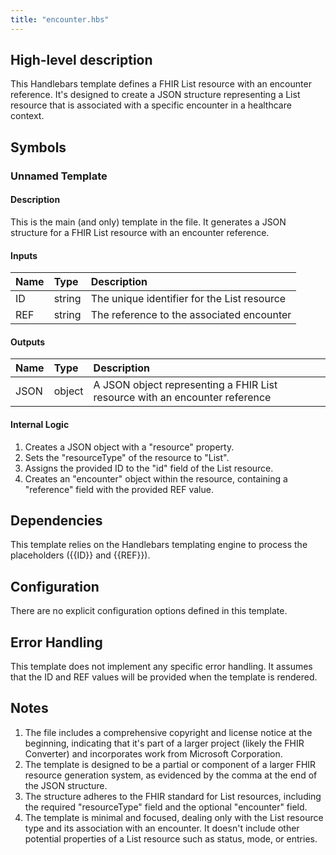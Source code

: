 ```yaml
---
title: "encounter.hbs"
---
```


## High-level description
This Handlebars template defines a FHIR List resource with an encounter reference. It's designed to create a JSON structure representing a List resource that is associated with a specific encounter in a healthcare context.

## Symbols

### Unnamed Template
#### Description
This is the main (and only) template in the file. It generates a JSON structure for a FHIR List resource with an encounter reference.

#### Inputs
| Name | Type | Description |
|:-----|:-----|:------------|
| ID | string | The unique identifier for the List resource |
| REF | string | The reference to the associated encounter |

#### Outputs
| Name | Type | Description |
|:-----|:-----|:------------|
| JSON | object | A JSON object representing a FHIR List resource with an encounter reference |

#### Internal Logic
1. Creates a JSON object with a "resource" property.
2. Sets the "resourceType" of the resource to "List".
3. Assigns the provided ID to the "id" field of the List resource.
4. Creates an "encounter" object within the resource, containing a "reference" field with the provided REF value.

## Dependencies
This template relies on the Handlebars templating engine to process the placeholders ({{ID}} and {{REF}}).

## Configuration
There are no explicit configuration options defined in this template.

## Error Handling
This template does not implement any specific error handling. It assumes that the ID and REF values will be provided when the template is rendered.

## Notes
1. The file includes a comprehensive copyright and license notice at the beginning, indicating that it's part of a larger project (likely the FHIR Converter) and incorporates work from Microsoft Corporation.
2. The template is designed to be a partial or component of a larger FHIR resource generation system, as evidenced by the comma at the end of the JSON structure.
3. The structure adheres to the FHIR standard for List resources, including the required "resourceType" field and the optional "encounter" field.
4. The template is minimal and focused, dealing only with the List resource type and its association with an encounter. It doesn't include other potential properties of a List resource such as status, mode, or entries.